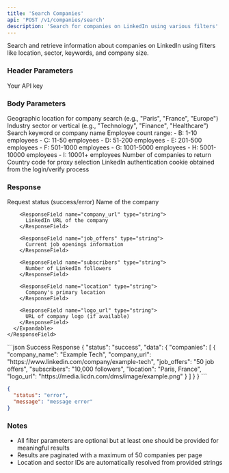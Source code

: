 ```yaml
---
title: 'Search Companies'
api: 'POST /v1/companies/search'
description: 'Search for companies on LinkedIn using various filters'
---
```


Search and retrieve information about companies on LinkedIn using filters like location, sector, keywords, and company size.

### Header Parameters

<ParamField header="x-api-key" type="string" required>
  Your API key
</ParamField>

### Body Parameters

<ParamField body="location" type="string">
  Geographic location for company search (e.g., "Paris", "France", "Europe")
</ParamField>

<ParamField body="sector" type="string">
  Industry sector or vertical (e.g., "Technology", "Finance", "Healthcare")
</ParamField>

<ParamField body="keyword" type="string">
  Search keyword or company name
</ParamField>

<ParamField body="company_size" type="string">
  Employee count range:
  - B: 1-10 employees
  - C: 11-50 employees
  - D: 51-200 employees
  - E: 201-500 employees
  - F: 501-1000 employees
  - G: 1001-5000 employees
  - H: 5001-10000 employees
  - I: 10001+ employees
</ParamField>

<ParamField body="total_results" type="integer" default="10">
  Number of companies to return
</ParamField>
<ParamField body="country" type="string" default="FR">
  Country code for proxy selection
</ParamField>
<ParamField body="login_cookie" type="string" required>
  LinkedIn authentication cookie obtained from the login/verify process
</ParamField>

### Response

<ResponseField name="status" type="string">
  Request status (success/error)
</ResponseField>

<ResponseField name="data" type="object">
  <Expandable title="Properties">
    <ResponseField name="companies" type="array">
      <Expandable title="Company Object">
        <ResponseField name="company_name" type="string">
          Name of the company
        </ResponseField>

        <ResponseField name="company_url" type="string">
          LinkedIn URL of the company
        </ResponseField>

        <ResponseField name="job_offers" type="string">
          Current job openings information
        </ResponseField>

        <ResponseField name="subscribers" type="string">
          Number of LinkedIn followers
        </ResponseField>

        <ResponseField name="location" type="string">
          Company's primary location
        </ResponseField>

        <ResponseField name="logo_url" type="string">
          URL of company logo (if available)
        </ResponseField>
      </Expandable>
    </ResponseField>
  </Expandable>
</ResponseField>

<ResponseExample>
```json Success Response
{
  "status": "success",
  "data": {
    "companies": [
      {
        "company_name": "Example Tech",
        "company_url": "https://www.linkedin.com/company/example-tech",
        "job_offers": "50 job offers",
        "subscribers": "10,000 followers",
        "location": "Paris, France",
        "logo_url": "https://media.licdn.com/dms/image/example.png"
      }
    ]
  }
}
```

```json Error Response
{
  "status": "error",
  "message": "message error"
}

```
</ResponseExample>

### Notes
- All filter parameters are optional but at least one should be provided for meaningful results
- Results are paginated with a maximum of 50 companies per page
- Location and sector IDs are automatically resolved from provided strings
